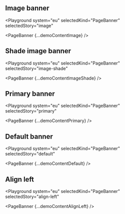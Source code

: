

## Image banner

<Playground
  system="eu"
  selectedKind="PageBanner"
  selectedStory="image"
>
  <PageBanner {...demoContentImage} />
</Playground>

## Shade image banner

<Playground
  system="eu"
  selectedKind="PageBanner"
  selectedStory="image-shade"
>
  <PageBanner {...demoContentImageShade} />
</Playground>

## Primary banner

<Playground
  system="eu"
  selectedKind="PageBanner"
  selectedStory="primary"
>
  <PageBanner {...demoContentPrimary} />
</Playground>

## Default banner

<Playground
  system="eu"
  selectedKind="PageBanner"
  selectedStory="default"
>
  <PageBanner {...demoContentDefault} />
</Playground>

## Align left

<Playground
  system="eu"
  selectedKind="PageBanner"
  selectedStory="align-left"
>
  <PageBanner {...demoContentAlignLeft} />
</Playground>
